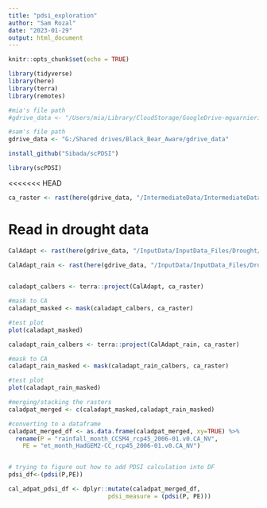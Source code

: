 ```yaml
---
title: "pdsi_exploration"
author: "Sam Rozal"
date: "2023-01-29"
output: html_document
---
```



```r
knitr::opts_chunk$set(echo = TRUE)

library(tidyverse)
library(here)
library(terra)
library(remotes)

#mia's file path
#gdrive_data <- "/Users/mia/Library/CloudStorage/GoogleDrive-mguarnieri@ucsb.edu/Shared drives/Black_Bear_Aware/gdrive_data"

#sam's file path
gdrive_data <- "G:/Shared drives/Black_Bear_Aware/gdrive_data"

```


```r
install_github("Sibada/scPDSI")

library(scPDSI)
```


<<<<<<< HEAD

```r
ca_raster <- rast(here(gdrive_data, "/IntermediateData/IntermediateData_Files/CARaster_Tiger_Formatted/formattedcaraster.tif"))
```

# Read in drought data

```r
CalAdapt <- rast(here(gdrive_data, "/InputData/InputData_Files/Drought/CalAdapt/data-5/et_month_HadGEM2-CC_rcp45_2006-01.v0.CA_NV.tif"))  


```

```r
CalAdapt_rain <- rast(here(gdrive_data, "/InputData/InputData_Files/Drought/CalAdapt/data-5/rainfall_month_CCSM4_rcp45_2006-01.v0.CA_NV.tif"))
 
```


```r
caladapt_calbers <- terra::project(CalAdapt, ca_raster)

#mask to CA
caladapt_masked <- mask(caladapt_calbers, ca_raster)

#test plot
plot(caladapt_masked)
```

```r
caladapt_rain_calbers <- terra::project(CalAdapt_rain, ca_raster)

#mask to CA
caladapt_rain_masked <- mask(caladapt_rain_calbers, ca_raster)

#test plot
plot(caladapt_rain_masked)
```
```r
#merging/stacking the rasters 
caladpat_merged <- c(caladapt_masked,caladapt_rain_masked)

#converting to a dataframe
caladpat_merged_df <- as.data.frame(caladpat_merged, xy=TRUE) %>% 
  rename(P = "rainfall_month_CCSM4_rcp45_2006-01.v0.CA_NV",
    PE = "et_month_HadGEM2-CC_rcp45_2006-01.v0.CA_NV")


# trying to figure out how to add PDSI calculation into DF
pdsi_df<-(pdsi(P,PE))

cal_adpat_pdsi_df <- dplyr::mutate(caladpat_merged_df,
                            pdsi_measure = (pdsi(P, PE)))

```


